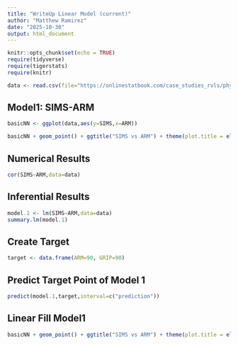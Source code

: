 ```yaml
---
title: "WriteUp Linear Model (current)"
author: "Matthew Ramirez"
date: "2025-10-30"
output: html_document
---
```


```r
knitr::opts_chunk$set(echo = TRUE)
require(tidyverse)
require(tigerstats)
require(knitr)

data <- read.csv(file="https://onlinestatbook.com/case_studies_rvls/physical_strength/data.txt",sep="",header=TRUE)  
```

## Model1: SIMS-ARM
```r
basicNN <- ggplot(data,aes(y=SIMS,x=ARM))
```

```r
basicNN + geom_point() + ggtitle("SIMS vs ARM") + theme(plot.title = element_text(hjust = 0.5,size = 20))
```

## Numerical Results

```r
cor(SIMS~ARM,data=data)
```

## Inferential Results

```r
model.1 <- lm(SIMS~ARM,data=data)
summary.lm(model.1)
```

## Create Target

```r
target <- data.frame(ARM=90, GRIP=90)
```

## Predict Target Point of Model 1

```r
predict(model.1,target,interval=c("prediction"))
```

## Linear Fill Model1

```r
basicNN + geom_point() + ggtitle("SIMS vs ARM") + theme(plot.title = element_text(hjust = 0.5,size = 20)) + geom_smooth(method=lm)
```

























